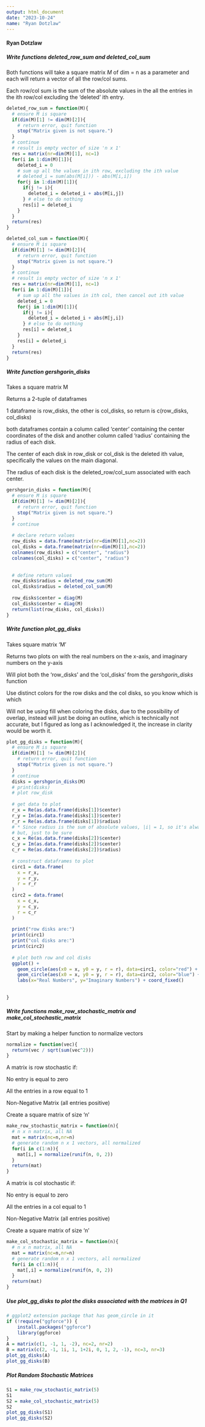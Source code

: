 ```yaml
---
output: html_document
date: "2023-10-24"
name: "Ryan Dotzlaw"
---
```



#### Ryan Dotzlaw

##### Write functions *deleted_row_sum* and *deleted_col_sum*

Both functions will take a square matrix *M* of dim = n as a parameter and each will return a vector of all the row/col sums.

Each row/col sum is the sum of the absolute values in the all the entries in the ith row/col excluding the 'deleted' ith entry.

```r
deleted_row_sum = function(M){
  # ensure M is square
  if(dim(M)[1] != dim(M)[2]){
    # return error, quit function
    stop("Matrix given is not square.")
  }
  # continue
  # result is empty vector of size 'n x 1'
  res = matrix(nr=dim(M)[1], nc=1)
  for(i in 1:dim(M)[1]){
    deleted_i = 0
    # sum up all the values in ith row, excluding the ith value
    # deleted_i = sum(abs(M[i])) - abs(M[i,i])
    for(j in 1:dim(M)[1]){
      if(j != i){
        deleted_i = deleted_i + abs(M[i,j])
      } # else to do nothing
      res[i] = deleted_i
    }
  }
  return(res)
}
```

```r
deleted_col_sum = function(M){
  # ensure M is square
  if(dim(M)[1] != dim(M)[2]){
    # return error, quit function
    stop("Matrix given is not square.")
  }
  # continue
  # result is empty vector of size 'n x 1'
  res = matrix(nr=dim(M)[1], nc=1)
  for(i in 1:dim(M)[1]){
    # sum up all the values in ith col, then cancel out ith value
    deleted_i = 0
    for(j in 1:dim(M)[1]){
      if(j != i){
        deleted_i = deleted_i + abs(M[j,i])
      } # else to do nothing
      res[i] = deleted_i
    }
    res[i] = deleted_i
  }
  return(res)
}
```

##### Write function *gershgorin_disks*

Takes a square matrix M

Returns a 2-tuple of dataframes

1 dataframe is row_disks, the other is col_disks, so return is c(row_disks, col_disks)

both dataframes contain a column called 'center' containing the center coordinates of the disk
and another column called 'radius' containing the radius of each disk.

The center of each disk in row_disk or col_disk is the deleted ith value, specifically the values on the main diagonal.

The radius of each disk is the deleted_row/col_sum associated with each center.

```r
gershgorin_disks = function(M){
  # ensure M is square
  if(dim(M)[1] != dim(M)[2]){
    # return error, quit function
    stop("Matrix given is not square.")
  }
  # continue
  
  # declare return values
  row_disks = data.frame(matrix(nr=dim(M)[1],nc=2))
  col_disks = data.frame(matrix(nr=dim(M)[1],nc=2))
  colnames(row_disks) = c("center", "radius")
  colnames(col_disks) = c("center", "radius")
  
  
  # define return values
  row_disks$radius = deleted_row_sum(M)
  col_disks$radius = deleted_col_sum(M)
  
  row_disks$center = diag(M)
  col_disks$center = diag(M)
  return(list(row_disks, col_disks))
}
```

##### Write function *plot_gg_disks*

Takes square matrix 'M'

Returns two plots on with the real numbers on the x-axis, and imaginary numbers on the y-axis

Will plot both the 'row_disks' and the 'col_disks' from the *gershgorin_disks* function

Use distinct colors for the row disks and the col disks, so you know which is which

Will not be using fill when coloring the disks, due to the possibility of overlap, 
instead will just be doing an outline, which is technically not accurate, 
but I figured as long as I acknowledged it, the increase in clarity would be worth it.

```r
plot_gg_disks = function(M){
  # ensure M is square
  if(dim(M)[1] != dim(M)[2]){
    # return error, quit function
    stop("Matrix given is not square.")
  }
  # continue
  disks = gershgorin_disks(M)
  # print(disks)
  # plot row_disk
  
  # get data to plot
  r_x = Re(as.data.frame(disks[1])$center)
  r_y = Im(as.data.frame(disks[1])$center)
  r_r = Re(as.data.frame(disks[1])$radius)
  # * Since radius is the sum of absolute values, |i| = 1, so it's always Real
  # but, just to be sure
  c_x = Re(as.data.frame(disks[2])$center)
  c_y = Im(as.data.frame(disks[2])$center)
  c_r = Re(as.data.frame(disks[2])$radius)
  
  # construct dataframes to plot
  circ1 = data.frame(
    x = r_x,
    y = r_y,
    r = r_r
  )
  circ2 = data.frame(
    x = c_x,
    y = c_y,
    r = c_r
  )
  
  print("row disks are:")
  print(circ1)
  print("col disks are:")
  print(circ2)
  
  # plot both row and col disks
  ggplot() +
    geom_circle(aes(x0 = x, y0 = y, r = r), data=circ1, color="red") +
    geom_circle(aes(x0 = x, y0 = y, r = r), data=circ2, color="blue") +
    labs(x="Real Numbers", y="Imaginary Numbers") + coord_fixed()
  
  
}

```

##### Write functions *make_row_stochastic_matrix* and *make_col_stochastic_matrix*

Start by making a helper function to normalize vectors

```r
normalize = function(vec){
  return(vec / sqrt(sum(vec^2)))
}
```


A matrix is row stochastic if:

No entry is equal to zero

All the entries in a row equal to 1

Non-Negative Matrix (all entries positive)

Create a square matrix of size 'n'

```r
make_row_stochastic_matrix = function(n){
  # n x n matrix, all NA
  mat = matrix(nc=n,nr=n)
  # generate random n x 1 vectors, all normalized
  for(i in c(1:n)){
    mat[i,] = normalize(runif(n, 0, 2))
  }
  return(mat)
}
```

A matrix is col stochastic if:

No entry is equal to zero

All the entries in a col equal to 1

Non-Negative Matrix (all entries positive)

Create a square matrix of size 'n'

```r
make_col_stochastic_matrix = function(n){
  # n x n matrix, all NA
  mat = matrix(nc=n,nr=n)
  # generate random n x 1 vectors, all normalized
  for(i in c(1:n)){
    mat[,i] = normalize(runif(n, 0, 2))
  }
  return(mat)
}
```

##### Use *plot_gg_disks* to plot the disks associated with the matrices in Q1

```r
# ggplot2 extension package that has geom_circle in it
if (!require("ggforce")) {
    install.packages("ggforce")
    library(ggforce)
}
A = matrix(c(1, -1, 1, -2), nc=2, nr=2)
B = matrix(c(2, -1, 1i, 1, 1+2i, 0, 1, 2, -1), nc=3, nr=3)
plot_gg_disks(A)
plot_gg_disks(B)

```

##### Plot Random Stochastic Matrices

```r
S1 = make_row_stochastic_matrix(5)
S1
S2 = make_col_stochastic_matrix(5)
S2
plot_gg_disks(S1)
plot_gg_disks(S2)
```








